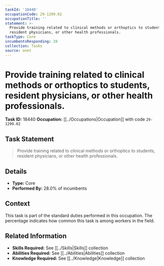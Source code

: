 ```yaml
---
taskId: '18440'
occupationCode: 29-1299.02
occupationTitle: ''
statement: >-
  Provide training related to clinical methods or orthoptics to students,
  resident physicians, or other health professionals.
taskType: Core
incumbentsResponding: 28
collection: Tasks
source: onet
---
```

# Provide training related to clinical methods or orthoptics to students, resident physicians, or other health professionals.

**Task ID:** 18440
**Occupation:** [[../Occupations|Occupation]] with code `29-1299.02`

## Task Statement

> Provide training related to clinical methods or orthoptics to students, resident physicians, or other health professionals.

## Details

- **Type:** Core
- **Performed By:** 28.0% of incumbents

## Context

This task is part of the standard duties performed in this occupation. The percentage indicates how common this task is among workers in the field.

## Related Information

- **Skills Required:** See [[../Skills|Skills]] collection
- **Abilities Required:** See [[../Abilities|Abilities]] collection
- **Knowledge Required:** See [[../Knowledge|Knowledge]] collection
